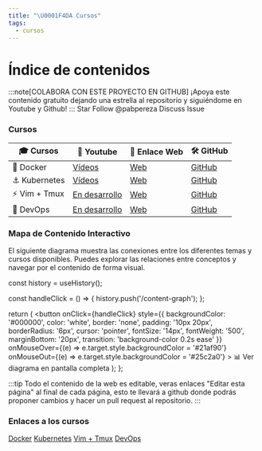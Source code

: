 ---
title: "\U0001F4DA Cursos"
tags:
  - cursos
---

# Índice de contenidos

:::note[COLABORA CON ESTE PROYECTO EN GITHUB]
¡Apoya este contenido gratuito dejando una estrella al repositorio y siguiéndome en Youtube y Github!
:::
<GitHubButton href="https://github.com/pabpereza/pabpereza" data-color-scheme="no-preference: light; light: light; dark: dark;" data-size="large" data-show-count="true" aria-label="Star pabpereza/pabpereza on GitHub">Star</GitHubButton>
<GitHubButton href="https://github.com/pabpereza" data-color-scheme="no-preference: light; light: light; dark: dark;" data-size="large" data-show-count="true" aria-label="Follow @pabpereza on GitHub">Follow @pabpereza</GitHubButton>
<GitHubButton href="https://github.com/pabpereza/pabpereza/discussions" data-color-scheme="no-preference: light; light: light; dark: dark;" data-size="large" aria-label="Discuss pabpereza/pabpereza on GitHub">Discuss</GitHubButton>
<GitHubButton href="https://github.com/pabpereza/pabpereza/issues" data-color-scheme="no-preference: light; light: light; dark: dark;" data-size="large" data-show-count="true" aria-label="Issue pabpereza/pabpereza on GitHub">Issue</GitHubButton>



### Cursos

| 🎓 Cursos | 🎥 Youtube | 🔗 Enlace Web | 🛠️ GitHub | 
| --- | --- | --- | --- | 
| 🐳 Docker | [Vídeos](https://www.youtube.com/playlist?list=PLQhxXeq1oc2n7YnjRhq7qVMzZWtDY7Zz0) | [Web](https://pabpereza.dev/docs/cursos/docker)  | [GitHub](https://github.com/pabpereza/pabpereza/tree/main/docs/cursos/docker) | 
| ⚓️ Kubernetes | [Vídeos](https://www.youtube.com/playlist?list=PLQhxXeq1oc2k9MFcKxqXy5GV4yy7wqSma) | [Web](https://pabpereza.dev/docs/cursos/kubernetes) |[GitHub](https://github.com/pabpereza/pabpereza/tree/main/docs/cursos/kubernetes) |
| ⚡️ Vim + Tmux | [En desarrollo](https://youtube.com/pabpereza) | [Web](https://pabpereza.dev/docs/cursos/vim) | [GitHub](https://github.com/pabpereza/pabpereza/tree/main/docs/cursos/vim) |
| 🚀 DevOps | [En desarrollo](https://youtube.com/pabpereza) | [Web](https://pabpereza.dev/docs/cursos/devops) | [GitHub](https://github.com/pabpereza/pabpereza/tree/main/docs/cursos/devops) |

### Mapa de Contenido Interactivo

El siguiente diagrama muestra las conexiones entre los diferentes temas y cursos disponibles. Puedes explorar las relaciones entre conceptos y navegar por el contenido de forma visual.


  const history = useHistory();
  
  const handleClick = () => {
    history.push('/content-graph');
  };
  
  return (
    <button 
      onClick={handleClick}
      style={{
        backgroundColor: '#000000',
        color: 'white',
        border: 'none',
        padding: '10px 20px',
        borderRadius: '6px',
        cursor: 'pointer',
        fontSize: '14px',
        fontWeight: '500',
        marginBottom: '20px',
        transition: 'background-color 0.2s ease'
      }}
      onMouseOver={(e) => e.target.style.backgroundColor = '#21af90'}
      onMouseOut={(e) => e.target.style.backgroundColor = '#25c2a0'}
    >
      📊 Ver diagrama en pantalla completa
    </button>
  );
};

<ViewFullGraphButton />

<ContentGraph />

:::tip
Todo el contenido de la web es editable, veras enlaces "Editar esta página" al final de cada página, esto te llevará a github donde podrás proponer cambios y hacer un pull request al repositorio.
:::

### Enlaces a los cursos
[Docker](./docker/README.md)
[Kubernetes](./kubernetes/README.md)
[Vim + Tmux](./vim/README.md)
[DevOps](./devops/README.md)
